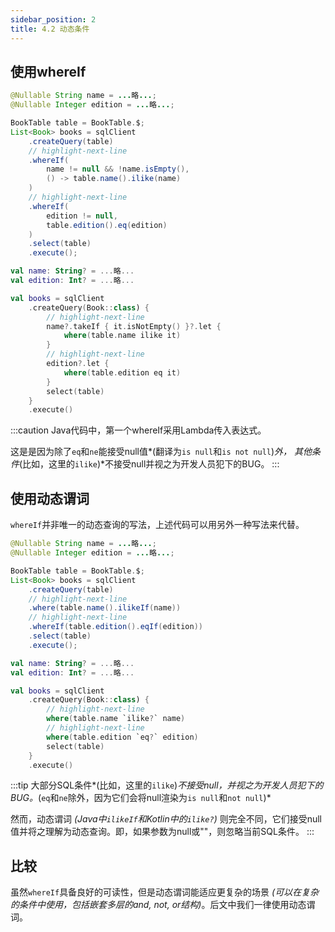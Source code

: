 ```yaml
---
sidebar_position: 2
title: 4.2 动态条件
---
```



## 使用whereIf

<Tabs groupId="language">
<TabItem value="java" label="Java">

```java
@Nullable String name = ...略...;
@Nullable Integer edition = ...略...;

BookTable table = BookTable.$;
List<Book> books = sqlClient
    .createQuery(table)
    // highlight-next-line
    .whereIf(
        name != null && !name.isEmpty(), 
        () -> table.name().ilike(name)
    )
    // highlight-next-line
    .whereIf(
        edition != null, 
        table.edition().eq(edition)
    )
    .select(table)
    .execute();
```

</TabItem>
<TabItem value="kotlin" label="Kotlin">

```kotlin
val name: String? = ...略...
val edition: Int? = ...略...

val books = sqlClient
    .createQuery(Book::class) {
        // highlight-next-line
        name?.takeIf { it.isNotEmpty() }?.let {
            where(table.name ilike it)
        }
        // highlight-next-line
        edition?.let {
            where(table.edition eq it)
        }
        select(table)
    }
    .execute()
```

</TabItem>
</Tabs>

:::caution
Java代码中，第一个whereIf采用Lambda传入表达式。

这是是因为除了`eq`和`ne`能接受null值*(翻译为`is null`和`is not null`)*外，
其他条件*(比如，这里的`ilike`)*不接受null并视之为开发人员犯下的BUG。
:::

## 使用动态谓词

`whereIf`并非唯一的动态查询的写法，上述代码可以用另外一种写法来代替。

<Tabs groupId="language">
<TabItem value="java" label="Java">

```java
@Nullable String name = ...略...;
@Nullable Integer edition = ...略...;

BookTable table = BookTable.$;
List<Book> books = sqlClient
    .createQuery(table)
    // highlight-next-line
    .where(table.name().ilikeIf(name))
    // highlight-next-line
    .whereIf(table.edition().eqIf(edition))
    .select(table)
    .execute();
```

</TabItem>
<TabItem value="kotlin" label="Kotlin">

```kotlin
val name: String? = ...略...
val edition: Int? = ...略...

val books = sqlClient
    .createQuery(Book::class) {
        // highlight-next-line
        where(table.name `ilike?` name)
        // highlight-next-line
        where(table.edition `eq?` edition)
        select(table)
    }
    .execute()
```

</TabItem>
</Tabs>

:::tip
大部分SQL条件*(比如，这里的`ilike`)*不接受null，并视之为开发人员犯下的BUG。*(`eq`和`ne`除外，因为它们会将null渲染为`is null`和`not null`)*

然而，动态谓词 *(Java中`ilikeIf`和Kotlin中的`ilike?`)* 则完全不同，它们接受null值并将之理解为动态查询。即，如果参数为null或""，则忽略当前SQL条件。
:::

## 比较

虽然`whereIf`具备良好的可读性，但是动态谓词能适应更复杂的场景 *(可以在复杂的条件中使用，包括嵌套多层的and, not, or结构)*。后文中我们一律使用动态谓词。

